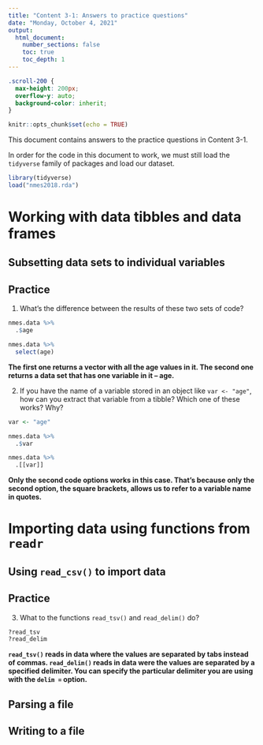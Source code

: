 ```yaml
---
title: "Content 3-1: Answers to practice questions"
date: "Monday, October 4, 2021"
output: 
  html_document:
    number_sections: false
    toc: true
    toc_depth: 1
---
```

```css
.scroll-200 {
  max-height: 200px;
  overflow-y: auto;
  background-color: inherit;
}
```

```r
knitr::opts_chunk$set(echo = TRUE)
```


This document contains answers to the practice questions in Content 3-1. 

In order for the code in this document to work, we must still load the `tidyverse` family of packages and load our dataset.
```r
library(tidyverse)
load("nmes2018.rda")
```

# Working with data tibbles and data frames

## Subsetting data sets to individual variables

## Practice

1. What's the difference between the results of these two sets of code?

```r
nmes.data %>%
  .$age

nmes.data %>%
  select(age)
```

**The first one returns a vector with all the age values in it.  The second one returns a data set that has one variable in it -- age.**

2. If you have the name of a variable stored in an object like `var <- "age"`, how can you extract that variable from a tibble?  Which one of these works?  Why?

```r
var <- "age"

nmes.data %>%
  .$var

nmes.data %>%
  .[[var]]
```

**Only the second code options works in this case.  That's because only the second option, the square brackets, allows us to refer to a variable name in quotes.**

# Importing data using functions from `readr`

## Using `read_csv()` to import data

## Practice

3. What to the functions `read_tsv()` and `read_delim()` do? 
```r
?read_tsv
?read_delim
```

**`read_tsv()` reads in data where the values are separated by tabs instead of commas.  `read_delim()` reads in data were the values are separated by a specified delimiter.  You can specify the particular delimiter you are using with the `delim = ` option.**

## Parsing a file

## Writing to a file

